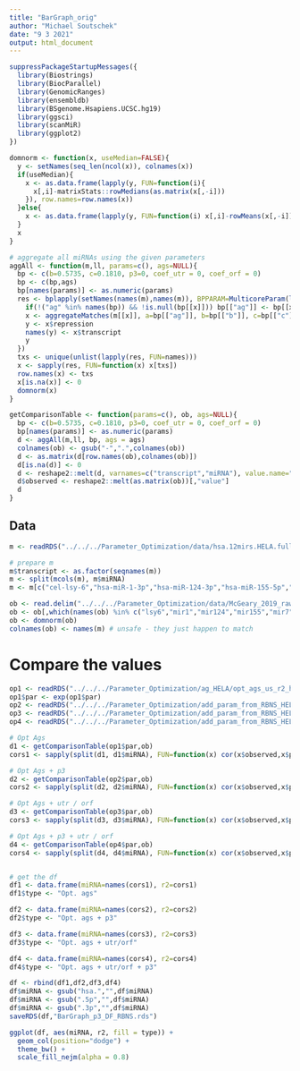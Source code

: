 ```yaml
---
title: "BarGraph_orig"
author: "Michael Soutschek"
date: "9 3 2021"
output: html_document
---
```




```r
suppressPackageStartupMessages({
  library(Biostrings)
  library(BiocParallel)
  library(GenomicRanges)
  library(ensembldb)
  library(BSgenome.Hsapiens.UCSC.hg19)
  library(ggsci)
  library(scanMiR)
  library(ggplot2)
})
```




```r
domnorm <- function(x, useMedian=FALSE){
  y <- setNames(seq_len(ncol(x)), colnames(x))
  if(useMedian){
    x <- as.data.frame(lapply(y, FUN=function(i){
      x[,i]-matrixStats::rowMedians(as.matrix(x[,-i]))
    }), row.names=row.names(x))
  }else{
    x <- as.data.frame(lapply(y, FUN=function(i) x[,i]-rowMeans(x[,-i])), row.names=row.names(x))
  }  
  x
}

# aggregate all miRNAs using the given parameters
aggAll <- function(m,ll, params=c(), ags=NULL){
  bp <- c(b=0.5735, c=0.1810, p3=0, coef_utr = 0, coef_orf = 0)
  bp <- c(bp,ags)
  bp[names(params)] <- as.numeric(params)
  res <- bplapply(setNames(names(m),names(m)), BPPARAM=MulticoreParam(length(m)), FUN=function(x){
    if(!("ag" %in% names(bp)) && !is.null(bp[[x]])) bp[["ag"]] <- bp[[x]]
    x <- aggregateMatches(m[[x]], a=bp[["ag"]], b=bp[["b"]], c=bp[["c"]], p3=bp[["p3"]], coef_utr=bp[["coef_utr"]],coef_orf = bp[["coef_orf"]], toInt = FALSE, keepSiteInfo = FALSE)
    y <- x$repression
    names(y) <- x$transcript
    y
  })
  txs <- unique(unlist(lapply(res, FUN=names)))
  x <- sapply(res, FUN=function(x) x[txs])
  row.names(x) <- txs
  x[is.na(x)] <- 0
  domnorm(x)
}

getComparisonTable <- function(params=c(), ob, ags=NULL){
  bp <- c(b=0.5735, c=0.1810, p3=0, coef_utr = 0, coef_orf = 0)
  bp[names(params)] <- as.numeric(params)
  d <- aggAll(m,ll, bp, ags = ags)
  colnames(ob) <- gsub("-",".",colnames(ob))
  d <- as.matrix(d[row.names(ob),colnames(ob)])
  d[is.na(d)] <- 0
  d <- reshape2::melt(d, varnames=c("transcript","miRNA"), value.name="predicted")
  d$observed <- reshape2::melt(as.matrix(ob))[,"value"]
  d
}
```


## Data
```r
m <- readRDS("../../../Parameter_Optimization/data/hsa.12mirs.HELA.fullScan.GR.rds")

# prepare m
m$transcript <- as.factor(seqnames(m))
m <- split(mcols(m), m$miRNA)
m <- m[c("cel-lsy-6","hsa-miR-1-3p","hsa-miR-124-3p","hsa-miR-155-5p","hsa-miR-7-5p"),]

ob <- read.delim("../../../Parameter_Optimization/data/McGeary_2019_raw/GSE140217_HeLa_transfection_logtpm_batchnormalized.txt", row.names=1)
ob <- ob[,which(names(ob) %in% c("lsy6","mir1","mir124","mir155","mir7"))]
ob <- domnorm(ob)
colnames(ob) <- names(m) # unsafe - they just happen to match
```



# Compare the values

```r
op1 <- readRDS("../../../Parameter_Optimization/ag_HELA/opt_ags_us_r2_hela_RBNS.rds")
op1$par <- exp(op1$par)
op2 <- readRDS("../../../Parameter_Optimization/add_param_from_RBNS_HELA_Mirs/orig_p3.rds")
op3 <- readRDS("../../../Parameter_Optimization/add_param_from_RBNS_HELA_Mirs/orig_ags_fitted_utr_orf.rds")
op4 <- readRDS("../../../Parameter_Optimization/add_param_from_RBNS_HELA_Mirs/orig_ags_fitted_utr_orf_p3.rds")

# Opt Ags
d1 <- getComparisonTable(op1$par,ob)
cors1 <- sapply(split(d1, d1$miRNA), FUN=function(x) cor(x$observed,x$predicted)^2)

# Opt Ags + p3
d2 <- getComparisonTable(op2$par,ob)
cors2 <- sapply(split(d2, d2$miRNA), FUN=function(x) cor(x$observed,x$predicted)^2)

# Opt Ags + utr / orf
d3 <- getComparisonTable(op3$par,ob)
cors3 <- sapply(split(d3, d3$miRNA), FUN=function(x) cor(x$observed,x$predicted)^2)

# Opt Ags + p3 + utr / orf
d4 <- getComparisonTable(op4$par,ob)
cors4 <- sapply(split(d4, d4$miRNA), FUN=function(x) cor(x$observed,x$predicted)^2)


# get the df
df1 <- data.frame(miRNA=names(cors1), r2=cors1)
df1$type <- "Opt. ags"

df2 <- data.frame(miRNA=names(cors2), r2=cors2)
df2$type <- "Opt. ags + p3"

df3 <- data.frame(miRNA=names(cors3), r2=cors3)
df3$type <- "Opt. ags + utr/orf"

df4 <- data.frame(miRNA=names(cors4), r2=cors4)
df4$type <- "Opt. ags + utr/orf + p3"

df <- rbind(df1,df2,df3,df4)
df$miRNA <- gsub("hsa.","",df$miRNA)
df$miRNA <- gsub(".5p","",df$miRNA)
df$miRNA <- gsub(".3p","",df$miRNA)
saveRDS(df,"BarGraph_p3_DF_RBNS.rds")

ggplot(df, aes(miRNA, r2, fill = type)) + 
  geom_col(position="dodge") +
  theme_bw() + 
  scale_fill_nejm(alpha = 0.8)


```






